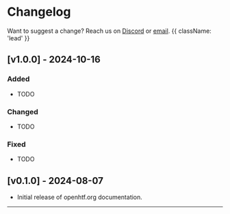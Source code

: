 # Changelog

Want to suggest a change? Reach us on [Discord](https://discord.gg/T4pak7pk) or [email](mailto:support@tofupilot.com). {{ className: 'lead' }}

## [v1.0.0] - 2024-10-16
### Added
- TODO

### Changed
- TODO

### Fixed
- TODO

## [v0.1.0] - 2024-08-07
- Initial release of openhtf.org documentation.

---